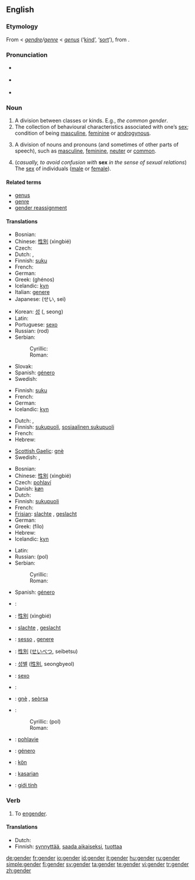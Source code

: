 {{wikipedia}}
==English==

===Etymology===
From {{ME.}} < {{MF.}} ''[[gendre]]/[[genre]]'' < {{L.}} ''[[genus]]'' (‘[[kind]]’, ‘[[sort]]’), from {{proto|Indo-European|gen-|"to produce"|gon-|"to beget"|gn-|"to be born"}}.

===Pronunciation===
* {{italbrac|RP}} {{IPA|/ʤɛndə/}}
* {{italbrac|US}} {{IPA|/ʤɛndɚ/}}
* {{rhymes|ɛndə(r)}}

===Noun===
{{en-noun}}

# A division between classes or kinds. E.g., ''the common gender''. {{rfex|but other senses wouldn’t be bad too}}
# The collection of behavioural characteristics associated with one’s [[sex]]; condition of being [[masculine]], [[feminine]] or [[androgynous]].
# {{grammar}} A division of nouns and pronouns (and sometimes of other parts of speech), such as [[masculine]], [[feminine]], [[neuter]] or [[common]].
# (''casually, to avoid confusion with'' '''sex''' ''in the sense of sexual relations'') The [[sex]] of individuals ([[male]] or [[female]]).

====Related terms====
*[[genus]]
*[[genre]]
*[[gender reassignment]]

====Translations====
{{trans-top|grammar: division of nouns and pronouns}}
*Bosnian: {{t-|bs|rod|m}}
*Chinese: [[性別]] (xìngbié)
*Czech: {{t+|cs|rod|m}}
*Dutch: {{t+|nl|geslacht|n}}, {{t+|nl|genus|n}}
*Finnish: [[suku]]
*French: {{t+|fr|genre|m}}
*German: {{t+|de|Geschlecht|n}}
*Greek: {{t+|el|γένος|n|s}} (ghénos)
*Icelandic: [[kyn]] {{n}}
*Italian: [[genere]]
*Japanese: {{t+|ja|性}} (せい, sei)
{{trans-mid}}
*Korean: [[성]] ({{t+|ko|性}}, seong)
*Latin: {{t+|la|genus|n}}
*Portuguese: [[sexo]] {{m}}
*Russian: {{t+|ru|род|m}} (rod)
*Serbian:
*:Cyrillic: {{t-|sr|род|m}}
*:Roman: {{t-|sr|rod|m}}
*Slovak: {{t-|sk|rod|m}}
*Spanish: [[género]] {{m}}
*Swedish: {{t+|sv|genus|n}}
{{trans-bottom}}

{{trans-top|division between classes or kinds}}
*Finnish: [[suku]]
*French: {{t+|fr|genre|m}}
*German: {{t+|de|Geschlecht|n}}
*Icelandic: [[kyn]] {{n}}
{{trans-mid}}
{{trans-bottom}}

{{trans-top|behavioural characteristics}}
*Dutch: {{t|nl|sekse|f}}, {{t+|nl|geslacht|n}}
*Finnish: [[sukupuoli]], [[sosiaalinen sukupuoli]]
*French: {{t+|fr|genre|m}}
*Hebrew: {{t|he|מגדר}}
{{trans-mid}}
*[[Scottish Gaelic]]: [[gnè]] {{f}}
*Swedish: {{t+|sv|genus}}, {{t|sv|könsroll}}
{{trans-bottom}}

{{trans-top|the sex of persons or animals}}
*Bosnian: {{t-|bs|pol|m}}
*Chinese: [[性別]] (xìngbié)
*Czech: [[pohlaví]] {{n}}
*Danish: [[køn]] {{n}}
*Dutch: {{t+|nl|geslacht|n}}
*Finnish: [[sukupuoli]]
*French: {{t+|fr|sexe|m}}
*[[Frisian]]: [[slachte]] {{n}}, [[geslacht#Frisian|geslacht]] {{n}}
*German: {{t+|de|Geschlecht|n}}
*Greek: {{t+|el|φύλο|n|s}} (fílo)
*Hebrew: {{t|he|מגדר}}
*Icelandic: [[kyn]] {{n}}
{{trans-mid}}
*Latin: {{t+|la|genus|n}}
*Russian: {{t+|ru|пол|m}} (pol)
*Serbian:
*:Cyrillic: {{t-|sr|пол|m}}
*:Roman: {{t-|sr|pol|m}}
*Spanish: [[género]] {{m}}
{{trans-bottom}}

{{checktrans}}
{{trans-top|Translations to be checked}}
*{{ttbc|Bosnian}}: {{t-|bs|pol|m}}
*{{ttbc|Chinese}}: [[性別]] (xìngbié)
*{{ttbc|Frisian}}: [[slachte]] {{n}}, [[geslacht#Frisian|geslacht]] {{n}}
*{{ttbc|Italian}}: [[sesso]] {{m}}, [[genere]] {{m}}
*{{ttbc|Japanese}}: [[性別]] ([[せいべつ]], seibetsu)
*{{ttbc|Korean}}: [[성별]] ([[性別]], seongbyeol)
{{trans-mid}}
*{{ttbc|Portuguese}}: [[sexo]] {{m}}
*{{ttbc|Romanian}}: {{t+|ro|sex|n}}
*{{ttbc|Scottish Gaelic}}: [[gnè]] {{f}}, [[seòrsa]] {{m}}
*{{ttbc|Serbian}}:
*:Cyrillic: {{t-|sr|пол|m}} (pol)
*:Roman: {{t-|sr|pol|m}}
*{{ttbc|Slovak}}: [[pohlavie]] {{n}}
*{{ttbc|Spanish}}: [[género]] {{m}}
*{{ttbc|Swedish}}: [[kön]] {{n}}
*{{ttbc|Tagalog}}: [[kasarian]] {{n}}
*{{ttbc|Vietnamese}}: [[giới tính]]
{{trans-bottom}}

=== Verb ===
{{en-verb}}

# To [[engender]].

==== Translations ====
{{trans-top|engender}}
*Dutch: {{t-|nl|voortbrengen}}
*Finnish: [[synnyttää]], [[saada aikaiseksi]], [[tuottaa]]
{{trans-mid}}
{{trans-bottom}}

[[de:gender]]
[[fr:gender]]
[[io:gender]]
[[id:gender]]
[[it:gender]]
[[hu:gender]]
[[ru:gender]]
[[simple:gender]]
[[fi:gender]]
[[sv:gender]]
[[ta:gender]]
[[te:gender]]
[[vi:gender]]
[[tr:gender]]
[[zh:gender]]